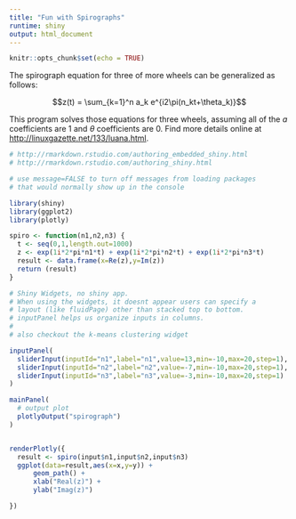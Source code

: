 ```yaml
---
title: "Fun with Spirographs"
runtime: shiny
output: html_document
---
```


```r
knitr::opts_chunk$set(echo = TRUE)
```


The spirograph equation for three of more wheels can be generalized as follows:

$$z(t) = \sum_{k=1}^n a_k e^{i2\pi(n_kt+\theta_k)}$$

This program solves those equations for three wheels, assuming all of the $a$ coefficients are 1 and $\theta$ coefficients are 0. Find more details online at <http://linuxgazette.net/133/luana.html>.


```r
# http://rmarkdown.rstudio.com/authoring_embedded_shiny.html
# http://rmarkdown.rstudio.com/authoring_shiny.html

# use message=FALSE to turn off messages from loading packages
# that would normally show up in the console

library(shiny)
library(ggplot2)
library(plotly)

spiro <- function(n1,n2,n3) {
  t <- seq(0,1,length.out=1000)
  z <- exp(1i*2*pi*n1*t) + exp(1i*2*pi*n2*t) + exp(1i*2*pi*n3*t)
  result <- data.frame(x=Re(z),y=Im(z))
  return (result)
}

# Shiny Widgets, no shiny app.
# When using the widgets, it doesnt appear users can specify a
# layout (like fluidPage) other than stacked top to bottom.
# inputPanel helps us organize inputs in columns.
#
# also checkout the k-means clustering widget

inputPanel(
  sliderInput(inputId="n1",label="n1",value=13,min=-10,max=20,step=1),
  sliderInput(inputId="n2",label="n2",value=-7,min=-10,max=20,step=1),
  sliderInput(inputId="n3",label="n3",value=-3,min=-10,max=20,step=1)
)

mainPanel(
  # output plot
  plotlyOutput("spirograph")
)


renderPlotly({
  result <- spiro(input$n1,input$n2,input$n3)
  ggplot(data=result,aes(x=x,y=y)) +
      geom_path() +
      xlab("Real(z)") +
      ylab("Imag(z)")

})

```
